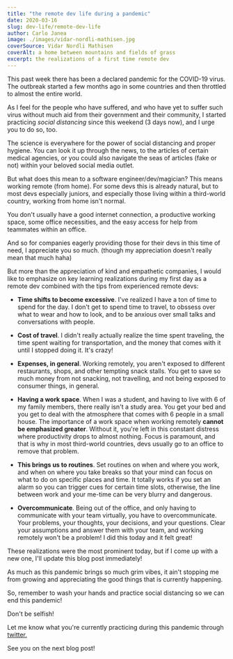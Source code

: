 ```yaml
---
title: "the remote dev life during a pandemic"
date: 2020-03-16
slug: dev-life/remote-dev-life
author: Carlo Janea
image: ./images/vidar-nordli-mathisen.jpg
coverSource: Vidar Nordli Mathisen
coverAlt: a home between mountains and fields of grass
excerpt: the realizations of a first time remote dev
---
```


This past week there has been a declared pandemic for the COVID-19 virus. The outbreak started a few months ago in some countries and then throttled to almost the entire world.

As I feel for the people who have suffered, and who have yet to suffer such virus without much aid from their government and their community, I started practicing _social distancing_ since this weekend (3 days now), and I urge you to do so, too.

The science is everywhere for the power of social distancing and proper hygiene. You can look it up through the news, to the articles of certain medical agencies, or you could also navigate the seas of articles (fake or not) within your beloved social media outlet.

But what does this mean to a software engineer/dev/magician? This means working remote (from home). For some devs this is already natural, but to most devs especially juniors, and especially those living within a third-world country, working from home isn't normal.

You don't usually have a good internet connection, a productive working space, some office necessities, and the easy access for help from teammates within an office.

And so for companies eagerly providing those for their devs in this time of need, I appreciate you so much. (though my appreciation doesn't really mean that much haha)

But more than the appreciation of kind and empathetic companies, I would like to emphasize on key learning realizations during my first day as a remote dev combined with the tips from experienced remote devs:

- **Time shifts to become excessive**. I've realized I have a ton of time to spend for the day. I don't get to spend time to travel, to obssess over what to wear and how to look, and to be anxious over small talks and conversations with people.

- **Cost of travel**. I didn't really actually realize the time spent traveling, the time spent waiting for transportation, and the money that comes with it until I stopped doing it. It's crazy!

- **Expenses, in general**. Working remotely, you aren't exposed to different restaurants, shops, and other tempting snack stalls. You get to save so much money from not snacking, not travelling, and not being exposed to consumer things, in general.

- **Having a work space**. When I was a student, and having to live with 6 of my family members, there really isn't a study area. You get your bed and you get to deal with the atmosphere that comes with 6 people in a small house. The importance of a work space when working remotely **cannot be emphasized greater**. Without it, you're left in this constant distress where productivity drops to almost nothing. Focus is paramount, and that is why in most third-world countries, devs usually go to an office to remove that problem.

- **This brings us to routines**. Set routines on when and where you work, and when on where you take breaks so that your mind can focus on what to do on specific places and time. It totally works if you set an alarm so you can trigger cues for certain time slots, otherwise, the line between work and your me-time can be very blurry and dangerous.

- **Overcommunicate**. Being out of the office, and only having to communicate with your team virtually, you have to overcommunicate. Your problems, your thoughts, your decisions, and your questions. Clear your assumptions and answer them with your team, and working remotely won't be a problem! I did this today and it felt great!

These realizations were the most prominent today, but if I come up with a new one, I'll update this blog post immediately!

As much as this pandemic brings so much grim vibes, it ain't stopping me from growing and appreciating the good things that is currently happening.

So, remember to wash your hands and practice social distancing so we can end this pandemic!

Don't be selfish!

Let me know what you're currently practicing during this pandemic through [twitter.](https://twitter.com/carlojanea)

See you on the next blog post!
